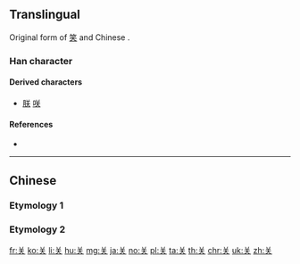 {{character info/new}}
{{also|灷|天|關}}
==Translingual==
{{Han simplified forms|關|関|关}}
Original form of [[笑]] and Chinese {{Han simp|関|f=門|t=&nbsp;|nocap=y}}.
===Han character===
{{Han char|rn=12|rad=八|as=04|sn=6|four=8080|canj=TK|ids=⿱丷天 <small>(G)</small>,⿱八天 <small>(T)</small>}}

====Derived characters====
* [[朕]] [[咲]]

====References====
* {{Han ref|kx=0127.070|hdz=10242.070|uh=5173}} <!--Kangxi: See talk page.-->

----

==Chinese==

===Etymology 1===
{{zh-see|關}}

===Etymology 2===
{{zh-see|笑|v}}

[[fr:关]]
[[ko:关]]
[[li:关]]
[[hu:关]]
[[mg:关]]
[[ja:关]]
[[no:关]]
[[pl:关]]
[[ta:关]]
[[th:关]]
[[chr:关]]
[[uk:关]]
[[zh:关]]